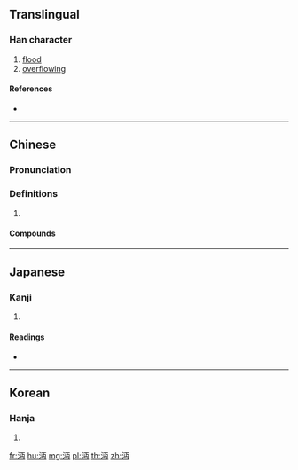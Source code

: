 ==Translingual==

===Han character===
{{Han char|rn=85|rad=水|as=04|sn=7|four=31127|canj=EMLS}}

# [[flood]]
# [[overflowing]]

====References====
* {{Han ref|kx=0611.160|dkj=17207|dj=1004.060|hdz=31560.020|uh=6C94|ud=27796|bh=A85C|bd=43100}}

----

==Chinese==
{{zh-forms}}

===Pronunciation===
{{zh-pron
|m=miǎn
|c=min5
|mc=y
|oc=y
|cat=
}}

===Definitions===
{{zh-hanzi}}

# {{rfdef|zh}}

====Compounds====
{{zh-der|沔水}}

----

==Japanese==

===Kanji===
{{ja-kanji|grade=|rs=水04}}

# {{defn|lang=ja|sort=水04}}

====Readings====
* {{ja-readings|on=[[べん]] (ben), [[めん]] (men), [[びん]] (bin), [[みん]] (min)|kun=}}

----

==Korean==

===Hanja===
{{ko-hanja|hangeul=면|eumhun=|rv=myeon|mr=myŏn|y=myen}}

# {{defn|lang=ko|sort=水04}}

[[fr:沔]]
[[hu:沔]]
[[mg:沔]]
[[pl:沔]]
[[th:沔]]
[[zh:沔]]